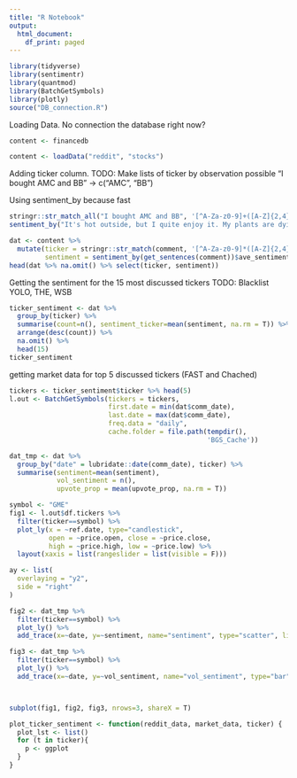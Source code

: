 ```yaml
---
title: "R Notebook"
output:
  html_document:
    df_print: paged
---
```


```r
library(tidyverse)
library(sentimentr)
library(quantmod)
library(BatchGetSymbols)
library(plotly)
source("DB_connection.R")
```

Loading Data. No connection the database right now?
```r
content <- financedb
```
```r
content <- loadData("reddit", "stocks")
```

Adding ticker column. TODO: Make lists of ticker by observation possible
"I bought AMC and BB" -> c("AMC", "BB")

Using sentiment_by because fast

```r
stringr::str_match_all("I bought AMC and BB", '[^A-Za-z0-9]+([A-Z]{2,4})[^A-Za-z0-9]*')[[1]][,2]
sentiment_by("It's hot outside, but I quite enjoy it. My plants are dying still")
```

```r
dat <- content %>%
  mutate(ticker = stringr::str_match(comment, '[^A-Za-z0-9]*([A-Z]{2,4})[^A-Za-z0-9]*')[,2],
         sentiment = sentiment_by(get_sentences(comment))$ave_sentiment)
head(dat %>% na.omit() %>% select(ticker, sentiment))
```

Getting the sentiment for the 15 most discussed tickers TODO: Blacklist YOLO, THE, WSB
```r
ticker_sentiment <- dat %>% 
  group_by(ticker) %>%
  summarise(count=n(), sentiment_ticker=mean(sentiment, na.rm = T)) %>%
  arrange(desc(count)) %>%
  na.omit() %>%
  head(15)
ticker_sentiment
```

getting market data for top 5 discussed tickers (FAST and Chached)

```r
tickers <- ticker_sentiment$ticker %>% head(5)
l.out <- BatchGetSymbols(tickers = tickers, 
                         first.date = min(dat$comm_date),
                         last.date = max(dat$comm_date), 
                         freq.data = "daily",
                         cache.folder = file.path(tempdir(), 
                                                  'BGS_Cache'))
```

```r
dat_tmp <- dat %>%
  group_by("date" = lubridate::date(comm_date), ticker) %>%
  summarise(sentiment=mean(sentiment),
            vol_sentiment = n(),
            upvote_prop = mean(upvote_prop, na.rm = T))
```

```r
symbol <- "GME"
fig1 <- l.out$df.tickers %>%
  filter(ticker==symbol) %>%
  plot_ly(x = ~ref.date, type="candlestick",
          open = ~price.open, close = ~price.close,
          high = ~price.high, low = ~price.low) %>%
  layout(xaxis = list(rangeslider = list(visible = F)))

ay <- list(
  overlaying = "y2",
  side = "right"
)

fig2 <- dat_tmp %>%
  filter(ticker==symbol) %>%
  plot_ly() %>%
  add_trace(x=~date, y=~sentiment, name="sentiment", type="scatter", line=list(color="#00000"), mode="line")

fig3 <- dat_tmp %>%
  filter(ticker==symbol) %>%
  plot_ly() %>%
  add_trace(x=~date, y=~vol_sentiment, name="vol_sentiment", type="bar")



subplot(fig1, fig2, fig3, nrows=3, shareX = T)
```



```r
plot_ticker_sentiment <- function(reddit_data, market_data, ticker) {
  plot_lst <- list()
  for (t in ticker){
    p <- ggplot
  }
}
```





